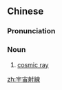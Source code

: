 ==Chinese==
{{zh-forms|s=宇宙射线|type=22}}
{{zh-wp}}

===Pronunciation===
{{zh-pron
|m=yǔzhòu shèxiàn
|c=jyu5 zau6 se6 sin3
|cat=n
}}

===Noun===
{{zh-noun}}

# {{lb|zh|physics}} [[cosmic ray]]

[[zh:宇宙射線]]